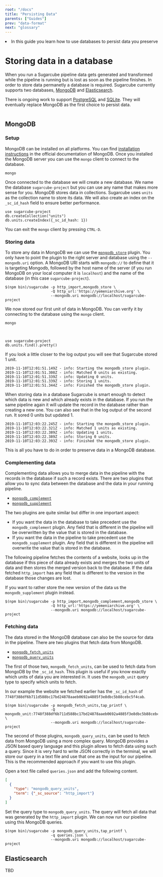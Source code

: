 ```yaml
---
root: "/docs"
title: "Persisting Data"
parents: ["Guides"]
prev: "data-format"
next: "glossary"
---
```



<Synopsis>
<li>In this guide you learn how to use databases to persist data you preserve</li>
</Synopsis>

# Storing data in a database

When you run a Sugarcube pipeline data gets generated and transformed while the pipeline is running but is lost as soon as the pipeline finishes. In order to store data permanetly a database is required. Sugarcube currently supports two databases, [MongoDB](https://www.mongodb.com/) and [Elasticsearch](https://www.elastic.co/products/elasticsearch).

<Note>
There is ongoing work to support <a href="https://www.postgresql.org/">PostgreSQL</a> and <a href="https://sqlite.org/index.html">SQLite</a>. They will eventually replace MongoDB as the first choice to persist data.
</Note>

```toc
```


## MongoDB

### Setup

MongoDB can be installed on all platforms. You can find [installation instructions](https://docs.mongodb.com/manual/administration/install-community/) in the official documentation of MongoDB. Once you installed the MongoDB server you can use the `mongo` client to connect to the database.

```shell
mongo
```

Once connected to the database we will create a new database. We name the database `sugarcube-project` but you can use any name that makes more sense for you. MongoDB stores data in collections. Sugarcube uses `units` as the collection name to store its data. We will also create an index on the `_sc_id_hash` field to ensure better performance.

```text
use sugarcube-project
db.createCollection("units")
db.units.createIndex({_sc_id_hash: 1})
```

You can exit the `mongo` client by pressing `CTRL-D`.

### Storing data

To store any data in MongoDB we can use the [`mongodb_store`](/plugins/mongodb_store) plugin. You only have to point the plugin to the right server and database using the `--mongodb.uri` option. A MongoDB URI starts with `mongodb://` to define that it is targeting Mongodb, followed by the host name of the server (if you run MongoDB on your local computer it is `localhost`) and the name of the database (in this case `sugarcube-project`).

```shell
$(npm bin)/sugarcube -p http_import,mongodb_store \
                     -Q http_url:'https://yemeniarchive.org' \
                     --mongodb.uri mongodb://localhost/sugarcube-project
```

We now stored our first unit of data in MongoDB. You can verify it by connecting to the database using the `mongo` client.

```shell
mongo
```

<br />

```text
use sugarcube-project
db.units.find().pretty()
```

If you look a little closer to the log output you will see that Sugarcube stored 1 unit.

```text
2019-11-10T12:01:51.149Z - info: Starting the mongodb_store plugin.
2019-11-10T12:01:51.308Z - info: Matched 0 units as existing.
2019-11-10T12:01:51.339Z - info: Updating 0 units.
2019-11-10T12:01:51.339Z - info: Storing 1 units.
2019-11-10T12:01:51.344Z - info: Finished the mongodb_store plugin.
```

When storing data in a database Sugarcube is smart enough to detect which data is new and which already exists in the database. If you run the same pipeline again it will update the record in the database rather than creating a new one. You can also see that in the log output of the second run. It sored 0 units but updated 1.

```text
2019-11-10T12:03:22.245Z - info: Starting the mongodb_store plugin.
2019-11-10T12:03:22.321Z - info: Matched 1 units as existing.
2019-11-10T12:03:22.389Z - info: Updating 1 units.
2019-11-10T12:03:22.389Z - info: Storing 0 units.
2019-11-10T12:03:22.393Z - info: Finished the mongodb_store plugin.
```

This is all you have to do in order to preserve data in a MongoDB database.

### Complementing data

 Complementing data allows you to merge data in the pipeline with the records in the database if such a record exists. There are two plugins that allow you to sync data between the database and the data in your running pipeline.

- [`mongodb_complement`](/plugins/mongodb_complement)
- [`mongodb_supplement`](/plugins/mongodb_supplement)

The two plugins are quite similar but differ in one important aspect:

- If you want the data in the database to take precedent use the `mongodb_complement` plugin. Any field that is different in the pipeline will be overwritten by the value that is stored in the database.
- If you want the data in the pipeline to take precedent use the `mongodb_supplement` plugin. Any field that is different in the pipeline will overwrite the value that is stored in the database.

The following pipeline fetches the contents of a website, looks up in the database if this piece of data already exists and merges the two units of data and then stores the merged version back to the database. If the data fetched `http_import` has any field that is different to the version in the database those changes are lost.

If you want to rather store the new version of the data us the `mongodb_supplement` plugin instead.

```shell
$(npm bin)/sugarcube -p http_import,mongodb_complement,mongodb_store \
                     -Q http_url:'https://yemeniarchive.org' \
                     --mongodb.uri mongodb://localhost/sugarcube-project
```

### Fetching data

The data stored in the MongoDB database can also be the source for data in the pipeline. There are two plugins that fetch data from MongoDB.

- [`mongodb_fetch_units`](/plugins/mongodb_fetch_units)
- [`mongodb_query_units`](/plugins/mongodb_query_units)

The first of those two, `mongodb_fetch_units`, can be used to fetch data from MongoDB by the `_sc_id_hash`. This plugin is useful if you know exactly which units of data you are interested in. It uses the `mongodb_unit` query type to specify which units to fetch.

In our example the website we fetched earlier has the `_sc_id_hash` of `7748f388df6b711d588bc17bd24878aaeb0692a4885f3e8dbc5b88cebc5f4cab`.

```shell
$(npm bin)/sugarcube -p mongodb_fetch_units,tap_printf \
                     -Q mongodb_unit:7748f388df6b711d588bc17bd24878aaeb0692a4885f3e8dbc5b88cebc5f4cab \
                     --mongodb.uri mongodb://localhost/sugarcube-project
```

The second of those plugins, `mongodb_query_units`, can be used to fetch data from MongoDB using a more complex query. MongoDB provides a JSON based query language and this plugin allows to fetch data using such a query. Since it is very hard to write JSON correctly in the terminal, we will store our query in a text file and use that one as the input for our pipeline. This is the recommended approach if you want to use this plugin.

Open a text file called `queries.json` and add the following content.

```json
[
  {
    "type": "mongodb_query_units",
    "term": {"_sc_source": "http_import"}
  }
]
```

Set the query type to `mongodb_query_units`. The query will fetch all data that was generated by the `http_import` plugin. We can now run our pioeline using this MongoDB queries.

```shell
$(npm bin)/sugarcube -p mongodb_query_units,tap_printf \
                     -q queries.json \
                     --mongodb.uri mongodb://localhost/sugarcube-project
```

## Elasticsearch

TBD
